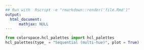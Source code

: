 ```yaml
---
## Run with  Rscript -e "rmarkdown::render('file.Rmd')"
output:
  html_document:
      mathjax: NULL
---
```


```python
from colorspace.hcl_palettes import hcl_palettes
hcl_palettes(type_ = "Sequential (multi-hue)", plot = True)
```

